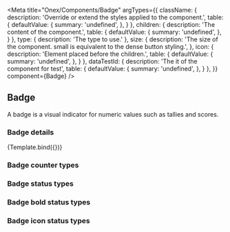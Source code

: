 

<Meta
    title="Onex/Components/Badge"
    argTypes={{
        className: {
            description: 'Override or extend the styles applied to the component.',
            table: {
                defaultValue: {
                    summary: 'undefined',
                },
            }
        },
        children: {
            description: 'The content of the component.',
            table: {
                defaultValue: {
                    summary: 'undefined',
                },
            }
        },
        type: {
            description: 'The type to use.'
        },
        size: {
            description: 'The size of the component. small is equivalent to the dense button styling.',
        },
        icon: {
            description: 'Element placed before the children.',
            table: {
                defaultValue: {
                    summary: 'undefined',
                },
            }
        },
        dataTestId: {
            description: 'The it of the component for test',
            table: {
                defaultValue: {
                    summary: 'undefined',
                },
            }
        },
    }}
    component={Badge}
/>


## Badge

A badge is a visual indicator for numeric values such as tallies and scores.

### Badge details
<Canvas>
    <Story
        name="Demo"
        args={{
            type: 'primary',
            size: 'sm',
            children: '100',
            className: 'custom-badge',
            dataTestId: 'text-badge-id',
        }}>
        {Template.bind({})}
    </Story>
</Canvas>

<ArgsTable story="Demo" />

### Badge counter types

<Canvas>
    <Story id='onex-components-badge--counter-primary' height="20px" />
    <Story id='onex-components-badge--counter-important' height="20px" />
    <Story id='onex-components-badge--counter-default' height="20px" />
    <Story id='onex-components-badge--counter-default-invert' height="20px" />
    <Story id='onex-components-badge--counter-removed' height="20px" />
    <Story id='onex-components-badge--counter-added' height="20px" />
    <Story id='onex-components-badge--counter-icon-start' height="20px" />
    <Story id='onex-components-badge--counter-icon-end' height="20px" />
</Canvas>

### Badge status types

<Canvas>
    <Story id='onex-components-badge--status-default' />
    <Story id='onex-components-badge--status-info' />
    <Story id='onex-components-badge--status-warning' />
    <Story id='onex-components-badge--status-important' />
    <Story id='onex-components-badge--status-success' />
</Canvas>

### Badge bold status types

<Canvas>
  <Story id='onex-components-badge--status-bold-default' />
  <Story id='onex-components-badge--status-bold-info' />
  <Story id='onex-components-badge--status-bold-warning' />
  <Story id='onex-components-badge--status-bold-important' />
  <Story id='onex-components-badge--status-bold-success' />
</Canvas>

### Badge icon status types

<Canvas>
  <Story id='onex-components-badge--status-icon-default' />
  <Story id='onex-components-badge--status-icon-info' />
  <Story id='onex-components-badge--status-icon-warning' />
  <Story id='onex-components-badge--status-icon-important' />
  <Story id='onex-components-badge--status-icon-success' />
</Canvas>
